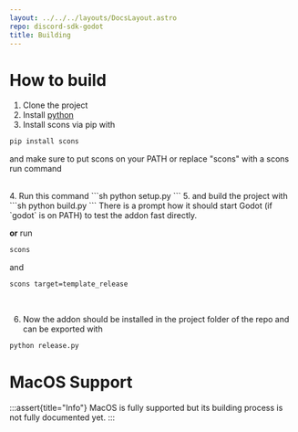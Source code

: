 ```yaml
---
layout: ../../../layouts/DocsLayout.astro
repo: discord-sdk-godot
title: Building
---
```


# How to build

1. Clone the project
2. Install [python](https://www.python.org/downloads/)
3. Install scons via pip with

```sh
pip install scons
```

and make sure to put scons on your PATH or replace "scons" with a scons run command<br/>

<br />
4. Run this command ```sh python setup.py ``` 5. and build the project with ```sh
python build.py ``` There is a prompt how it should start Godot (if `godot` is on
PATH) to test the addon fast directly.
<br />

**or** run

```sh
scons
```

and

```sh
scons target=template_release
```

<br />

6. Now the addon should be installed in the project folder of the repo and can be exported with

```sh
python release.py
```

# MacOS Support

:::assert{title="Info"}
MacOS is fully supported but its building process is not fully documented yet.
:::

